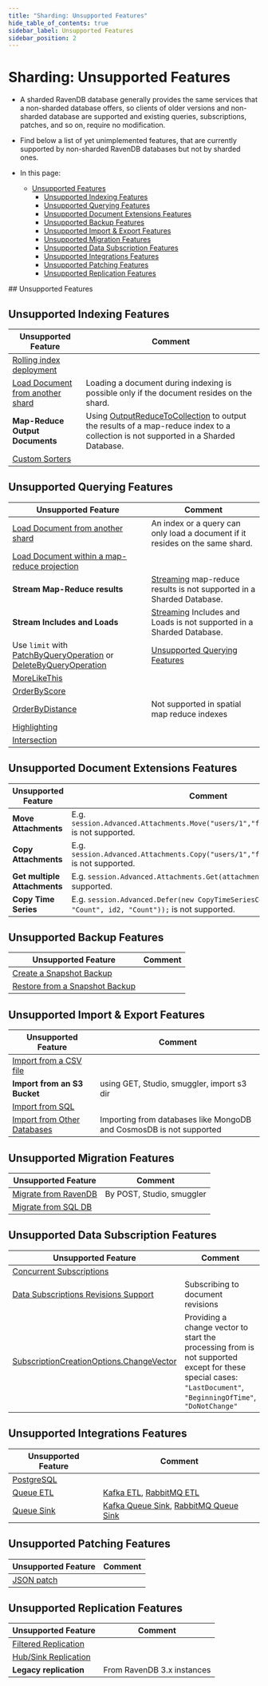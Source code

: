 ```yaml
---
title: "Sharding: Unsupported Features"
hide_table_of_contents: true
sidebar_label: Unsupported Features
sidebar_position: 2
---
```



# Sharding: Unsupported Features
<Admonition type="note" title="">

* A sharded RavenDB database generally provides the same services that 
  a non-sharded database offers, so clients of older versions and non-sharded 
  database are supported and existing queries, subscriptions, patches, 
  and so on, require no modification.  
* Find below a list of yet unimplemented features, that are currently 
  supported by non-sharded RavenDB databases but not by sharded ones.  
  
* In this page:  
   * [Unsupported Features](../sharding/unsupported.mdx#unsupported-features)  
      * [Unsupported Indexing Features](../sharding/unsupported.mdx#unsupported-indexing-features)  
      * [Unsupported Querying Features](../sharding/unsupported.mdx#unsupported-querying-features)  
      * [Unsupported Document Extensions Features](../sharding/unsupported.mdx#unsupported-document-extensions-features)  
      * [Unsupported Backup Features](../sharding/unsupported.mdx#unsupported-backup-features)  
      * [Unsupported Import & Export Features](../sharding/unsupported.mdx#unsupported-import--export-features)  
      * [Unsupported Migration Features](../sharding/unsupported.mdx#unsupported-migration-features)  
      * [Unsupported Data Subscription Features](../sharding/unsupported.mdx#unsupported-data-subscription-features)  
      * [Unsupported Integrations Features](../sharding/unsupported.mdx#unsupported-integrations-features)  
      * [Unsupported Patching Features](../sharding/unsupported.mdx#unsupported-patching-features)  
      * [Unsupported Replication Features](../sharding/unsupported.mdx#unsupported-replication-features)  
  
</Admonition>
## Unsupported Features

## Unsupported Indexing Features

| Unsupported Feature | Comment |
| ------------- | ------------- |
| [Rolling index deployment](../indexes/rolling-index-deployment.mdx) |  |
| [Load Document from another shard](../sharding/indexing.mdx#unsupported-indexing-features) | Loading a document during indexing is possible only if the document resides on the shard. |
| **Map-Reduce Output Documents** | Using [OutputReduceToCollection](../indexes/map-reduce-indexes.mdx#map-reduce-output-documents) to output the results of a map-reduce index to a collection is not supported in a Sharded Database. |
| [Custom Sorters](../indexes/querying/sorting.mdx#creating-a-custom-sorter) |  |

## Unsupported Querying Features

| Unsupported Feature | Comment |
| ------------- | ------------- |
| [Load Document from another shard](../sharding/indexing.mdx#unsupported-indexing-features) | An index or a query can only load a document if it resides on the same shard. |
| [Load Document within a map-reduce projection](../sharding/querying.mdx#projection) |  |
| **Stream Map-Reduce results** | [Streaming](../client-api/session/querying/how-to-stream-query-results.mdx#stream-an-index-query) map-reduce results is not supported in a Sharded Database. |
| **Stream Includes and Loads** | [Streaming](../client-api/session/querying/how-to-stream-query-results.mdx#stream-an-index-query) Includes and Loads is not supported in a Sharded Database. |
| Use `limit` with [PatchByQueryOperation](../client-api/operations/patching/set-based.mdx#patchbyqueryoperation) or [DeleteByQueryOperation](../client-api/operations/common/delete-by-query.mdx) | [Unsupported Querying Features](../sharding/querying.mdx#unsupported-querying-features) |
| [MoreLikeThis](../client-api/session/querying/how-to-use-morelikethis.mdx) |  |
| [OrderByScore](../indexes/querying/sorting.mdx#ordering-by-score) |  |
| [OrderByDistance](../client-api/session/querying/how-to-make-a-spatial-query.mdx#spatial-sorting) | Not supported in spatial map reduce indexes |
| [Highlighting](../indexes/querying/highlighting.mdx) |  |
| [Intersection](../indexes/querying/intersection.mdx) |  |


## Unsupported Document Extensions Features

| Unsupported Feature | Comment |
| ------------- | ------------- |
| **Move Attachments** | E.g. `session.Advanced.Attachments.Move("users/1","foo","users/2","bar");` is not supported. |
| **Copy Attachments** | E.g. `session.Advanced.Attachments.Copy("users/1","foo","users/2","bar");` is not supported. |
| **Get multiple Attachments** | E.g. `session.Advanced.Attachments.Get(attachmentNames)` is not supported. |
| **Copy Time Series** | E.g. `session.Advanced.Defer(new CopyTimeSeriesCommandData(id,  "Count", id2, "Count"));` is not supported. |

## Unsupported Backup Features

| Unsupported Feature | Comment |
| ------------- | ------------- |
| [Create a Snapshot Backup](../sharding/backup-and-restore/backup.mdx#backup-type) |  |
| [Restore from a Snapshot Backup](../sharding/backup-and-restore/restore.mdx#sharding-restore) |  |

## Unsupported Import & Export Features

| Unsupported Feature | Comment |
| ------------- | ------------- |
| [Import from a CSV file](../studio/database/tasks/import-data/import-from-csv.mdx) |  |
| **Import from an S3 Bucket** | using GET, Studio, smuggler, import s3 dir |
| [Import from SQL](../studio/database/tasks/import-data/import-from-sql.mdx) | |
| [Import from Other Databases](../studio/database/tasks/import-data/import-from-other.mdx) | Importing from databases like MongoDB and CosmosDB is not supported 

## Unsupported Migration Features

| Unsupported Feature | Comment |
| ------------- | ------------- |
| [Migrate from RavenDB](../studio/database/tasks/import-data/import-from-ravendb.mdx) | By POST, Studio, smuggler |
| [Migrate from SQL DB](../studio/database/tasks/import-data/import-from-sql.mdx) |  |

## Unsupported Data Subscription Features

| Unsupported Feature | Comment |
| ------------- | ------------- |
| [Concurrent Subscriptions](../client-api/data-subscriptions/concurrent-subscriptions.mdx) |  |
| [Data Subscriptions Revisions Support](../client-api/data-subscriptions/advanced-topics/subscription-with-revisioning.mdx) | Subscribing to document revisions |
| [SubscriptionCreationOptions.ChangeVector](../sharding/subscriptions.mdx#unsupported-features) | Providing a change vector to start the processing from is not supported <br/> except for these special cases: <br/> `"LastDocument"`, `"BeginningOfTime"`, `"DoNotChange"` |

## Unsupported Integrations Features

| Unsupported Feature | Comment |
| ------------- | ------------- |
| [PostgreSQL](../integrations/postgresql-protocol/overview.mdx) |  |
| [Queue ETL](../server/ongoing-tasks/etl/queue-etl/overview.mdx) | [Kafka ETL](../server/ongoing-tasks/etl/queue-etl/kafka.mdx), [RabbitMQ ETL](../server/ongoing-tasks/etl/queue-etl/rabbit-mq.mdx) |
| [Queue Sink](../server/ongoing-tasks/queue-sink/overview.mdx) | [Kafka Queue Sink](../server/ongoing-tasks/queue-sink/kafka-queue-sink.mdx), [RabbitMQ Queue Sink](../server/ongoing-tasks/queue-sink/rabbit-mq-queue-sink.mdx) |

## Unsupported Patching Features

| Unsupported Feature | Comment |
| ------------- | ------------- |
| [JSON patch](../client-api/operations/patching/json-patch-syntax.mdx) |  |

## Unsupported Replication Features

| Unsupported Feature | Comment |
| ------------- | ------------- |
| [Filtered Replication](../studio/database/tasks/ongoing-tasks/hub-sink-replication/overview.mdx#filtered-replication) |  |
| [Hub/Sink Replication](../studio/database/tasks/ongoing-tasks/hub-sink-replication/overview.mdx) |  |
| **Legacy replication** | From RavenDB 3.x instances |



